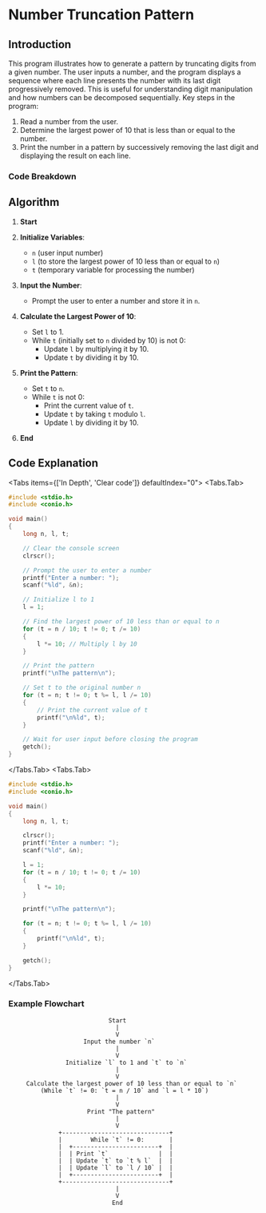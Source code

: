 
# Number Truncation Pattern

## Introduction

This program illustrates how to generate a pattern by truncating digits from a given number. The user inputs a number, and the program displays a sequence where each line presents the number with its last digit progressively removed. This is useful for understanding digit manipulation and how numbers can be decomposed sequentially.
Key steps in the program:
1. Read a number from the user.
2. Determine the largest power of 10 that is less than or equal to the number.
3. Print the number in a pattern by successively removing the last digit and displaying the result on each line.

### Code Breakdown

## Algorithm

1. **Start**
2. **Initialize Variables**:
   - `n` (user input number)
   - `l` (to store the largest power of 10 less than or equal to `n`)
   - `t` (temporary variable for processing the number)

3. **Input the Number**:
   - Prompt the user to enter a number and store it in `n`.

4. **Calculate the Largest Power of 10**:
   - Set `l` to 1.
   - While `t` (initially set to `n` divided by 10) is not 0:
     - Update `l` by multiplying it by 10.
     - Update `t` by dividing it by 10.

5. **Print the Pattern**:
   - Set `t` to `n`.
   - While `t` is not 0:
     - Print the current value of `t`.
     - Update `t` by taking `t` modulo `l`.
     - Update `l` by dividing it by 10.

6. **End**


## Code Explanation

<Tabs items={['In Depth', 'Clear code']} defaultIndex="0">
  <Tabs.Tab>
```c filename="Detailed" copy showLineNumbers
#include <stdio.h>
#include <conio.h>

void main()
{
    long n, l, t;

    // Clear the console screen
    clrscr();

    // Prompt the user to enter a number
    printf("Enter a number: ");
    scanf("%ld", &n);

    // Initialize l to 1
    l = 1;

    // Find the largest power of 10 less than or equal to n
    for (t = n / 10; t != 0; t /= 10)
    {
        l *= 10; // Multiply l by 10
    }

    // Print the pattern
    printf("\nThe pattern\n");

    // Set t to the original number n
    for (t = n; t != 0; t %= l, l /= 10)
    {
        // Print the current value of t
        printf("\n%ld", t);
    }

    // Wait for user input before closing the program
    getch();
}

```
</Tabs.Tab>
<Tabs.Tab>
``` c filename="plain" copy showLineNumbers
#include <stdio.h>
#include <conio.h>

void main()
{
    long n, l, t;

    clrscr();
    printf("Enter a number: ");
    scanf("%ld", &n);

    l = 1;
    for (t = n / 10; t != 0; t /= 10)
    {
        l *= 10;
    }

    printf("\nThe pattern\n");

    for (t = n; t != 0; t %= l, l /= 10)
    {
        printf("\n%ld", t);
    }

    getch();
}

```
</Tabs.Tab>
</Tabs>

### Example Flowchart

```plaintext
                            Start
                              |
                              V
                     Input the number `n`
                              |
                              V
                Initialize `l` to 1 and `t` to `n`
                              |
                              V
     Calculate the largest power of 10 less than or equal to `n`
         (While `t` != 0: `t = n / 10` and `l = l * 10`)
                              |
                              V
                      Print "The pattern"
                              |
                              V
              +------------------------------+
              |        While `t` != 0:       |
              |  +------------------------+  |
              |  | Print `t`              |  |
              |  | Update `t` to `t % l`  |  |
              |  | Update `l` to `l / 10` |  |
              |  +------------------------+  |
              +------------------------------+
                              |
                              V
                             End

```
